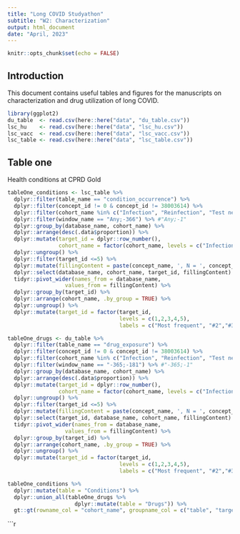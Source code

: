 ---
title: "Long COVID Studyathon"
subtitle: "W2: Characterization"
output: html_document
date: "April, 2023"
---

```{r setup, include=FALSE}
knitr::opts_chunk$set(echo = FALSE)
```

## Introduction
This document contains useful tables and figures for the manuscripts on characterization and drug utilization of long COVID.

```{r loadDataAndLibraries, include=FALSE}
library(ggplot2)
du_table  <- read.csv(here::here("data", "du_table.csv"))
lsc_hu    <- read.csv(here::here("data", "lsc_hu.csv"))
lsc_vacc  <- read.csv(here::here("data", "lsc_vacc.csv"))
lsc_table <- read.csv(here::here("data", "lsc_table.csv"))
```


## Table one
Health conditions at CPRD Gold

```{r tableOne, include=FALSE}
tableOne_conditions <- lsc_table %>%
  dplyr::filter(table_name == "condition_occurrence") %>%
  dplyr::filter(concept_id != 0 & concept_id != 38003614) %>%
  dplyr::filter(cohort_name %in% c("Infection", "Reinfection", "Test negative", "Influenza")) %>% # base cohorts
  dplyr::filter(window_name == "Any;-366") %>% #"Any;-1"
  dplyr::group_by(database_name, cohort_name) %>%
  dplyr::arrange(desc(.data$proportion)) %>%
  dplyr::mutate(target_id = dplyr::row_number(),
                cohort_name = factor(cohort_name, levels = c("Infection", "Reinfection", "Test negative", "Influenza"))) %>%
  dplyr::ungroup() %>%
  dplyr::filter(target_id <=5) %>%
  dplyr::mutate(fillingContent = paste(concept_name, ', N = ', concept_count, ' (', round(proportion*100,2), ')', sep = "")) %>%
  dplyr::select(database_name, cohort_name, target_id, fillingContent) %>%
  tidyr::pivot_wider(names_from = database_name, 
                  values_from = fillingContent) %>%
  dplyr::group_by(target_id) %>%
  dplyr::arrange(cohort_name, .by_group = TRUE) %>%
  dplyr::ungroup() %>%
  dplyr::mutate(target_id = factor(target_id, 
                                   levels = c(1,2,3,4,5), 
                                   labels = c("Most frequent", "#2","#3","#4","#5")))

tableOne_drugs <- du_table %>%
  dplyr::filter(table_name == "drug_exposure") %>%
  dplyr::filter(concept_id != 0 & concept_id != 38003614) %>%
  dplyr::filter(cohort_name %in% c("Infection", "Reinfection", "Test negative", "Influenza")) %>% # base cohorts
  dplyr::filter(window_name == "-365;-181") %>% #"-365;-1"
  dplyr::group_by(database_name, cohort_name) %>%
  dplyr::arrange(desc(.data$proportion)) %>%
  dplyr::mutate(target_id = dplyr::row_number(),
                cohort_name = factor(cohort_name, levels = c("Infection", "Reinfection", "Test negative", "Influenza"))) %>%
  dplyr::ungroup() %>%
  dplyr::filter(target_id <=5) %>%
  dplyr::mutate(fillingContent = paste(concept_name, ', N = ', concept_count, ' (', round(proportion*100,2), '%)', sep = "")) %>%
  dplyr::select(target_id, database_name, cohort_name, fillingContent) %>%
  tidyr::pivot_wider(names_from = database_name, 
                  values_from = fillingContent) %>%
  dplyr::group_by(target_id) %>%
  dplyr::arrange(cohort_name, .by_group = TRUE) %>%
  dplyr::ungroup() %>%
  dplyr::mutate(target_id = factor(target_id, 
                                   levels = c(1,2,3,4,5), 
                                   labels = c("Most frequent", "#2","#3","#4","#5")))

tableOne_conditions %>% 
  dplyr::mutate(table = "Conditions") %>%
  dplyr::union_all(tableOne_drugs %>%
                     dplyr::mutate(table = "Drugs")) %>%
  gt::gt(rowname_col = "cohort_name", groupname_col = c("table", "target_id"))

```

```{r pressure, echo=FALSE}

  